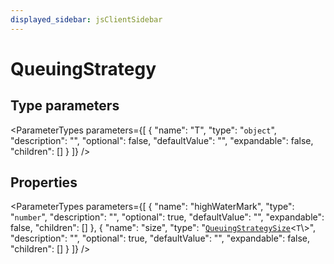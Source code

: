```yaml
---
displayed_sidebar: jsClientSidebar
---
```



# QueuingStrategy

## Type parameters

<ParameterTypes parameters={[
  {
    "name": "T",
    "type": "`object`",
    "description": "",
    "optional": false,
    "defaultValue": "",
    "expandable": false,
    "children": []
  }
]} />

## Properties

<ParameterTypes parameters={[
  {
    "name": "highWaterMark",
    "type": "`number`",
    "description": "",
    "optional": true,
    "defaultValue": "",
    "expandable": false,
    "children": []
  },
  {
    "name": "size",
    "type": "[`QueuingStrategySize`](internal.QueuingStrategySize.mdx)<`T`\\>",
    "description": "",
    "optional": true,
    "defaultValue": "",
    "expandable": false,
    "children": []
  }
]} />
